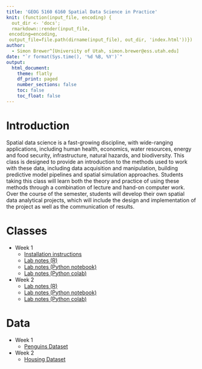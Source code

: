 ```yaml
---
title: 'GEOG 5160 6160 Spatial Data Science in Practice'
knit: (function(input_file, encoding) {
  out_dir <- 'docs';
  rmarkdown::render(input_file,
 encoding=encoding,
 output_file=file.path(dirname(input_file), out_dir, 'index.html'))})
author:
  - Simon Brewer^[University of Utah, simon.brewer@ess.utah.edu]
date: "`r format(Sys.time(), '%d %B, %Y')`"
output:
  html_document:
    theme: flatly
    df_print: paged
    number_sections: false
    toc: false
    toc_float: false
---
```


# Introduction

Spatial data science is a fast-growing discipline, with wide-ranging applications, including human health, economics, water resources, energy and food security, infrastructure, natural hazards, and biodiversity. This class is designed to provide an introduction to the methods used to work with these data, including data acquisition and manipulation, building predictive model pipelines and spatial simulation approaches. Students taking this class will learn both the theory and practice of using these methods through a combination of lecture and hand-on computer work. Over the course of the semester, students will develop their own spatial data analytical projects, which will include the design and implementation of the project as well as the communication of results. 

# Classes

- Week 1
    - [Installation instructions][install]
    - [Lab notes (R)][lab01r]
    - [Lab notes (Python notebook)][lab01p]
    - [Lab notes (Python colab)][lab01c]
- Week 2
    - [Lab notes (R)][lab02r]
    - [Lab notes (Python notebook)][lab01p]
    - [Lab notes (Python colab)][lab02c]

# Data

- Week 1
    - [Penguins Dataset][penguins]
- Week 2
    - [Housing Dataset][housing]
    
[install]: https://simonbrewer.github.io/geog5160/GEOG_5160_6160_Installation.html
[lab01r]: https://simonbrewer.github.io/geog5160/GEOG_5160_6160_lab01.html
[lab01p]: https://github.com/simonbrewer/geog5160/blob/main/GEOG_5160_6160_lab01.ipynb
[lab01c]: https://colab.research.google.com/drive/18oHWVeZJs-tHIkNGjsHMOtx0IVGZtlec?usp=sharing
[lab02r]: https://simonbrewer.github.io/geog5160/GEOG_5160_6160_lab02.html
[lab02p]: https://github.com/simonbrewer/geog5160/blob/main/GEOG_5160_6160_lab02.ipynb
[lab02c]: https://drive.google.com/file/d/1v6cTv3zA1YH7yvZHitBL5dstYRUgxOZq/view?usp=sharing
[penguins]: https://drive.google.com/file/d/1Sb5uv2RP_gcNJDKmlEjBoSUOdETIq2Jf/view?usp=sharing
[housing]: https://drive.google.com/file/d/1pTBKamvTk7ZLsRIFKRNQ37_XU2J5y9XT/view?usp=sharing
